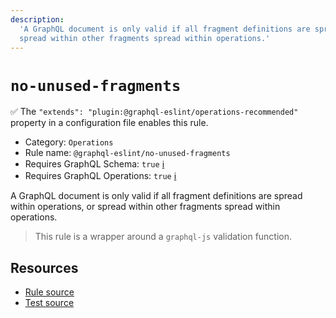 ```yaml
---
description:
  'A GraphQL document is only valid if all fragment definitions are spread within operations, or
  spread within other fragments spread within operations.'
---
```


# `no-unused-fragments`

✅ The `"extends": "plugin:@graphql-eslint/operations-recommended"` property in a configuration file
enables this rule.

- Category: `Operations`
- Rule name: `@graphql-eslint/no-unused-fragments`
- Requires GraphQL Schema: `true`
  [ℹ️](/docs/getting-started#extended-linting-rules-with-graphql-schema)
- Requires GraphQL Operations: `true`
  [ℹ️](/docs/getting-started#extended-linting-rules-with-siblings-operations)

A GraphQL document is only valid if all fragment definitions are spread within operations, or spread
within other fragments spread within operations.

> This rule is a wrapper around a `graphql-js` validation function.

## Resources

- [Rule source](https://github.com/graphql/graphql-js/blob/main/src/validation/rules/NoUnusedFragmentsRule.ts)
- [Test source](https://github.com/graphql/graphql-js/tree/main/src/validation/__tests__/NoUnusedFragmentsRule-test.ts)
